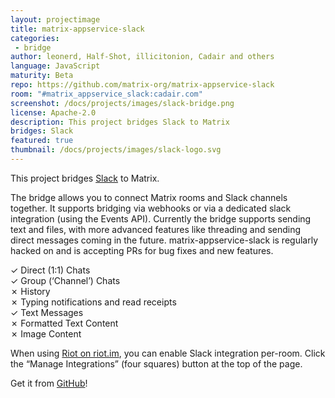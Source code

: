 ```yaml
---
layout: projectimage
title: matrix-appservice-slack
categories: 
 - bridge
author: leonerd, Half-Shot, illicitonion, Cadair and others
language: JavaScript
maturity: Beta
repo: https://github.com/matrix-org/matrix-appservice-slack
room: "#matrix_appservice_slack:cadair.com"
screenshot: /docs/projects/images/slack-bridge.png
license: Apache-2.0
description: This project bridges Slack to Matrix
bridges: Slack
featured: true
thumbnail: /docs/projects/images/slack-logo.svg
---
```


This project bridges [Slack](https://slack.com) to Matrix.

The bridge allows you to connect Matrix rooms and Slack channels together. It supports bridging via webhooks or via a dedicated slack integration (using the Events API). Currently the bridge supports sending text and files, with more advanced features like threading and sending direct messages coming in the future. matrix-appservice-slack is regularly hacked on and is accepting PRs for bug fixes and new features.

✓ Direct (1:1) Chats  
✓ Group (‘Channel’) Chats  
✗ History  
✗ Typing notifications and read receipts  
✓ Text Messages  
✗ Formatted Text Content  
✗ Image Content

When using [Riot on riot.im](https://riot.im/app/), you can enable Slack integration per-room. Click the “Manage Integrations” (four squares) button at the top of the page.

Get it from [GitHub](https://github.com/matrix-org/matrix-appservice-slack)!
